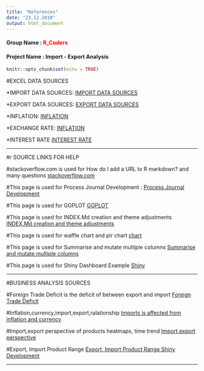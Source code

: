 ```yaml
---
title: "References"
date: "23.12.2018"
output: html_document
---
```

#### Group Name :<span style="color:red"> R_Coders</span>
#### Project Name : Import - Export Analysis 
```r
knitr::opts_chunk$set(echo = TRUE)
``` 

#EXCEL DATA SOURCES 

*IMPORT DATA SOURCES:
[IMPORT DATA SOURCES]( http://www.oaib.gov.tr/tr/default.html)

*EXPORT DATA SOURCES:
[EXPORT DATA SOURCES](http://www.tim.org.tr/tr/ihracat-rakamlari.html)

*INFLATION:
[INFLATION](https://www.tcmb.gov.tr/wps/wcm/connect/TR/TCMB+TR/Main+Menu/Istatistikler/Enflasyon+Verileri/Tuketici+Fiyatlari)

*EXCHANGE RATE:
[INFLATION](https://github.com/algopoly/EVDS)

*INTEREST RATE
[INTEREST RATE](https://evds2.tcmb.gov.tr/)


***************************************************************************************************************************************************************************************


#r SOURCE LINKS FOR HELP

#stackoverflow.com is used for How do I add a URL to R markdown? and many questions
[stackoverflow.com](https://stackoverflow.com/questions/29787850/how-do-i-add-a-url-to-r-markdown)

#This page is used for Process Journal Development :
[Process Journal Development](https://github.com/jtleek/modules/blob/master/05_ReproducibleResearch/Markdown/index.md)

#This page is used for GGPLOT
[GGPLOT](http://kbroman.org/datacarpentry_R_2017-01-10/03-ggplot2.html)

#This page is used for INDEX.Md creation and theme adjustments
[ INDEX.Md creation and theme adjustments](https://bookdown.org/yihui/rmarkdown/beamer-presentation.html#themes)

#This page is used for waffle chart and pir chart 
[chart](http://r-statistics.co/Top50-Ggplot2-Visualizations-MasterList-R-Code.html#Pie%20Chart)

#This page is used for Summarise and mutate multiple columns
[Summarise and mutate multiple columns](https://dplyr.tidyverse.org/reference/summarise_all.html)

#This page is used for Shiny Dashboard Example
[Shiny](https://bookdown.org/yihui/rmarkdown/shiny.html)


***************************************************************************************************************************************************************************************


#BUSINESS ANALYSIS SOURCES

#Foreign Trade Deficit is the deficit of between export and import
[Foreign Trade Deficit](http://www.paraanaliz.com/2017/ekonomi/ithalattaki-sicrama-dis-ticarette-makasi-acti-15739/)

#Inflation,currency,import,export,ralationship
[Imports is affected from inflation and currency](https://tradingeconomics.com/turkey/imports)

#Import,export perspective of products heatmaps, time trend
[Import,export perspective](https://atlas.media.mit.edu/en/profile/country/tur/)

#Export, Import Product Range 
[Export, Import Product Range Shiny Development]("https://shiny.rstudio.com/gallery/word-cloud.html")


***************************************************************************************************************************************************************************************






